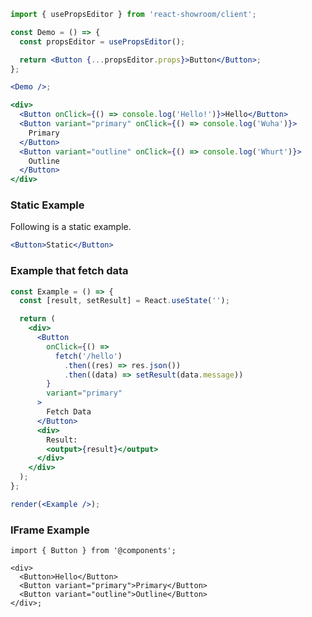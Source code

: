 ```jsx
import { usePropsEditor } from 'react-showroom/client';

const Demo = () => {
  const propsEditor = usePropsEditor();

  return <Button {...propsEditor.props}>Button</Button>;
};

<Demo />;
```

```jsx
<div>
  <Button onClick={() => console.log('Hello!')}>Hello</Button>
  <Button variant="primary" onClick={() => console.log('Wuha')}>
    Primary
  </Button>
  <Button variant="outline" onClick={() => console.log('Whurt')}>
    Outline
  </Button>
</div>
```

### Static Example

Following is a static example.

```jsx static
<Button>Static</Button>
```

### Example that fetch data

```jsx
const Example = () => {
  const [result, setResult] = React.useState('');

  return (
    <div>
      <Button
        onClick={() =>
          fetch('/hello')
            .then((res) => res.json())
            .then((data) => setResult(data.message))
        }
        variant="primary"
      >
        Fetch Data
      </Button>
      <div>
        Result:
        <output>{result}</output>
      </div>
    </div>
  );
};

render(<Example />);
```

### IFrame Example

```tsx frame
import { Button } from '@components';

<div>
  <Button>Hello</Button>
  <Button variant="primary">Primary</Button>
  <Button variant="outline">Outline</Button>
</div>;
```
